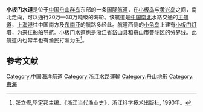 '''小板门水道'''是位于[[中国|中国]][[舟山群岛|舟山群岛]]东部的一条[[国际航道|国际航道]]，在[[小板岛|小板岛]]与[[黄兴岛|黄兴岛]]之间，南北走向，可以通行20万—30万吨级的海轮。该航道是[[中国北方与南方|中国南北]]水路交通的[[主航道|主航道]]，[[上海港|上海港]]往中国南方及[[东南亚|东南亚]]的航路多经此。航道西侧的[[小龟岛|小龟岛]]上建有[[小板门灯塔|小板门灯塔]]，为来往船舶导航。小板门水道也是浙江省[[岱山县|岱山县]]和[[舟山市|舟山市]][[普陀区_(舟山市)|普陀区]]的分界线。此航道内也常年也有渔民打渔为生<ref>张立修,毕定邦主编。《浙江当代渔业史》，浙江科学技术出版社, 1990年。</ref>。

== 参考文献 ==
{{reflist}}

{{海洋小作品}}

{{DEFAULTSORT:Xiaobanmen}}
[[Category:中国海洋航道|Category:中国海洋航道]]
[[Category:浙江水路運輸|Category:浙江水路運輸]]
[[Category:舟山地形|Category:舟山地形]]
[[Category:東海|Category:東海]]